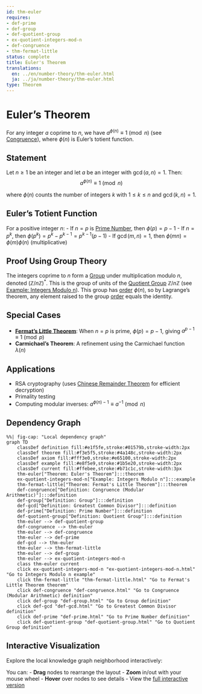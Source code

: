 ```yaml
---
id: thm-euler
requires:
- def-prime
- def-group
- def-quotient-group
- ex-quotient-integers-mod-n
- def-congruence
- thm-fermat-little
status: complete
title: Euler's Theorem
translations:
  en: ../en/number-theory/thm-euler.html
  ja: ../ja/number-theory/thm-euler.html
type: Theorem
---
```


# Euler's Theorem {#thm-euler}

For any integer $a$ coprime to $n$, we have $a^{\phi(n)} \equiv 1 \pmod{n}$ (see [Congruence](def-congruence.qmd)), where $\phi(n)$ is Euler's totient function.

## Statement

Let $n \geq 1$ be an integer and let $a$ be an integer with $\gcd(a, n) = 1$. Then:
$$a^{\phi(n)} \equiv 1 \pmod{n}$$

where $\phi(n)$ counts the number of integers $k$ with $1 \leq k \leq n$ and $\gcd(k, n) = 1$.

## Euler's Totient Function

For a positive integer $n$:
- If $n = p$ is [Prime Number](def-prime.qmd), then $\phi(p) = p - 1$
- If $n = p^k$, then $\phi(p^k) = p^k - p^{k-1} = p^{k-1}(p - 1)$
- If $\gcd(m, n) = 1$, then $\phi(mn) = \phi(m)\phi(n)$ (multiplicative)

## Proof Using Group Theory

The integers coprime to $n$ form a [Group](../algebra/def-group.qmd) under multiplication modulo $n$, denoted $(\mathbb{Z}/n\mathbb{Z})^*$. This is the group of units of the [Quotient Group](../algebra/def-quotient-group.qmd) $\mathbb{Z}/n\mathbb{Z}$ (see [Example: Integers Modulo n](../algebra/ex-quotient-integers-mod-n.qmd)). This group has [order](../algebra/def-order.qmd) $\phi(n)$, so by Lagrange's theorem, any element raised to the group [order](../algebra/def-order.qmd) equals the identity.

## Special Cases

- **[Fermat's Little Theorem](thm-fermat-little.qmd)**: When $n = p$ is prime, $\phi(p) = p - 1$, giving $a^{p-1} \equiv 1 \pmod{p}$
- **Carmichael's Theorem**: A refinement using the Carmichael function $\lambda(n)$

## Applications

- RSA cryptography (uses [Chinese Remainder Theorem](thm-chinese-remainder.qmd) for efficient decryption)
- Primality testing
- Computing modular inverses: $a^{\phi(n)-1} \equiv a^{-1} \pmod{n}$

## Dependency Graph

```mermaid
%%| fig-cap: "Local dependency graph"
graph TD
    classDef definition fill:#e1f5fe,stroke:#01579b,stroke-width:2px
    classDef theorem fill:#f3e5f5,stroke:#4a148c,stroke-width:2px
    classDef axiom fill:#fff3e0,stroke:#e65100,stroke-width:2px
    classDef example fill:#e8f5e9,stroke:#1b5e20,stroke-width:2px
    classDef current fill:#ffebee,stroke:#b71c1c,stroke-width:3px
    thm-euler["Theorem: Euler's Theorem"]:::theorem
    ex-quotient-integers-mod-n["Example: Integers Modulo n"]:::example
    thm-fermat-little["Theorem: Fermat's Little Theorem"]:::theorem
    def-congruence["Definition: Congruence (Modular Arithmetic)"]:::definition
    def-group["Definition: Group"]:::definition
    def-gcd["Definition: Greatest Common Divisor"]:::definition
    def-prime["Definition: Prime Number"]:::definition
    def-quotient-group["Definition: Quotient Group"]:::definition
    thm-euler --> def-quotient-group
    def-congruence --> thm-euler
    thm-euler --> def-congruence
    thm-euler --> def-prime
    def-gcd --> thm-euler
    thm-euler --> thm-fermat-little
    thm-euler --> def-group
    thm-euler --> ex-quotient-integers-mod-n
    class thm-euler current
    click ex-quotient-integers-mod-n "ex-quotient-integers-mod-n.html" "Go to Integers Modulo n example"
    click thm-fermat-little "thm-fermat-little.html" "Go to Fermat's Little Theorem theorem"
    click def-congruence "def-congruence.html" "Go to Congruence (Modular Arithmetic) definition"
    click def-group "def-group.html" "Go to Group definition"
    click def-gcd "def-gcd.html" "Go to Greatest Common Divisor definition"
    click def-prime "def-prime.html" "Go to Prime Number definition"
    click def-quotient-group "def-quotient-group.html" "Go to Quotient Group definition"
```

## Interactive Visualization

Explore the local knowledge graph neighborhood interactively:

::: {.graph-viz data-id="thm-euler" data-width="700" data-height="500"}
:::

You can:
- **Drag** nodes to rearrange the layout
- **Zoom** in/out with your mouse wheel
- **Hover** over nodes to see details
- View the [full interactive version](../../output/interactive/en/thm-euler.html){target="_blank"}
